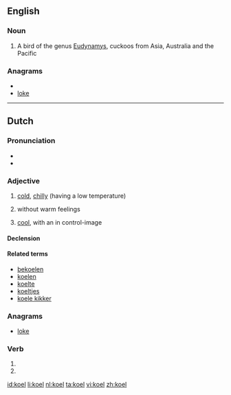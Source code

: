 ==English==
{{wikipedia}}

===Noun===
{{en-noun}}

# A bird of the genus [[Eudynamys]], cuckoos from Asia, Australia and the Pacific
<!--very melodious voice. (In India, the word "koel" is synonymous to "nightingale")-->

===Anagrams===
* {{alphagram|eklo}}
* [[loke#English|loke]]

----

==Dutch==

===Pronunciation===
* {{audio|Nl-koel.ogg|Audio}}
* {{homophones|cool|lang=nl}}

===Adjective===
{{nl-adj}}

# {{literally|lang=nl}} [[cold]], [[chilly]] (having a low temperature)
# {{figuratively|lang=nl}} without warm feelings
# {{figuratively|lang=nl}} [[cool]], with an in control-image

====Declension====
{{nl-decl-adj}}

====Related terms====
* [[bekoelen]]
* [[koelen]]
* [[koelte]]
* [[koeltjes]]
* [[koele kikker]]

===Anagrams===
* [[loke#Dutch|loke]]

===Verb===
{{infl|nl|verb form}}

# {{nl-verb-form|p=1|n=sg|t=pres|m=ind|koelen}}
# {{nl-verb-form|m=imp|koelen}}

[[id:koel]]
[[li:koel]]
[[nl:koel]]
[[ta:koel]]
[[vi:koel]]
[[zh:koel]]